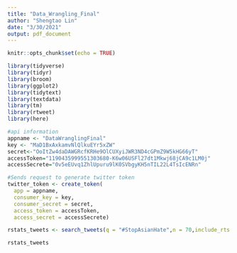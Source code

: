 ```yaml
---
title: "Data_Wrangling_Final"
author: "Shengtao Lin"
date: "3/30/2021"
output: pdf_document
---
```


```r
knitr::opts_chunk$set(echo = TRUE)
```

```r
library(tidyverse)
library(tidyr)
library(broom)
library(ggplot2)
library(tidytext)
library(textdata)
library(tm)
library(rtweet)
library(here)
```

```r
#api information
appname <- "DataWranglingFinal"
key <- "MaD1BxAxkamvNlQlkuEYr5xZW"
secret<-"OoItZw4daDAWGRcfKRHe9OlCUXyiJWR3ND4cGPmZ9W5kHG66yT"
accessToken="1190435999551303680-K6w06USFl27dt1Mkwj68jCA9c1LM0j"
accessSecrete="0v5eEUvq1ZhlUpuru9lK0SVbgyKH5nTIL22L4TsIcENRn"
```

```r
#Sends request to generate twitter token 
twitter_token <- create_token(
  app = appname,
  consumer_key = key,
  consumer_secret = secret,
  access_token = accessToken,
  access_secret = accessSecrete)
```

```r
rstats_tweets <- search_tweets(q = "#StopAsianHate",n = 70,include_rts = FALSE,lang = "en")
```
```r
rstats_tweets
```





